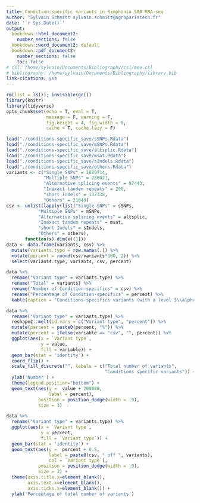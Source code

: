 ```yaml
---
title: Condition-specific variants in Simphonia 500 RNA-seq
author: "Sylvain Schmitt sylvain.schmitt@agroparistech.fr"
date: '`r Sys.Date()`'
output:
  bookdown::html_document2:
    number_sections: false
  bookdown::word_document2: default
  bookdown::pdf_document2:
    number_sections: false
    toc: false
# csl: /home/sylvain/Documents/Bibliography/csl/mee.csl
# bibliography: /home/sylvain/Documents/Bibliography/library.bib
link-citations: yes
---
```


```r
rm(list = ls()); invisible(gc())
library(knitr)
library(tidyverse)
opts_chunk$set(echo = T, eval = T,
               message = F, warning = F, 
               fig.height = 4, fig.width = 8,
               cache = T, cache.lazy = F)
```

```r
load("./conditions-specific_save/sSNPs.Rdata")
load("./conditions-specific_save/mSNPs.Rdata")
load("./conditions-specific_save/altsplic.Rdata")
load("./conditions-specific_save/msat.Rdata")
load("./conditions-specific_save/sIndels.Rdata")
load("./conditions-specific_save/others.Rdata")
variants <- c("Single SNPs" = 1029714, 
              "Multiple SNPs" = 286021, 
              "Alternative splicing events" = 97443, 
              "Inexact tandem repeats" = 296,
              "short Indels" = 137338,
              "Others" = 21049)
csv <- unlist(lapply(list("Single SNPs" = sSNPs, 
            "Multiple SNPs" = mSNPs, 
            "Alternative splicing events" = altsplic, 
            "Inexact tandem repeats" = msat,
            "short Indels" = sIndels,
            "Others" = others), 
       function(x) dim(x)[1]))
data <- data.frame(variants, csv) %>% 
  mutate(variants.type = row.names(.)) %>% 
  mutate(percent = round(csv/variants*100, 2)) %>% 
  select(variants.type, variants, csv, percent)
```

```r
data %>% 
  rename("Variant type" = variants.type) %>% 
  rename("Total" = variants) %>% 
  rename("Number of Condition-specifics" = csv) %>%
  rename("Percentage of Condition-specifics" = percent) %>% 
  kable(caption = "Conditions-specifics variants (with a level $\\alpha < 0.001$)  ")
```

```r
data %>% 
  rename("Variant type" = variants.type) %>% 
  reshape2::melt(id.vars = c("Variant type", "percent")) %>% 
  mutate(percent = paste0(percent, "%")) %>% 
  mutate(percent = ifelse(variable == "csv", "", percent)) %>% 
  ggplot(aes(x = `Variant type`, 
             y = value,
             fill = variable)) +
  geom_bar(stat = 'identity') +
  coord_flip() +
  scale_fill_discrete("", labels = c("Total number of variants",
                                     "Conditions specific variants")) +
  ylab('Number') +
  theme(legend.position="bottom") +
  geom_text(aes(y =  value + 200000,
                label = percent),
            position = position_dodge(width = .9),
            size = 3)
```

```r
data %>% 
  rename("Variant type" = variants.type) %>% 
  ggplot(aes(x = `Variant type`, 
             y = percent,
             fill = `Variant type`)) +
  geom_bar(stat = 'identity') +
  geom_text(aes(y =  percent + 0.5,  
                label = paste0(csv, " off ", variants),
                col = `Variant type`), 
            position = position_dodge(width = .9), 
            size = 3) +
  theme(axis.title.x=element_blank(),
        axis.text.x=element_blank(),
        axis.ticks.x=element_blank()) +
  ylab('Percentage of total number of variants')
```
